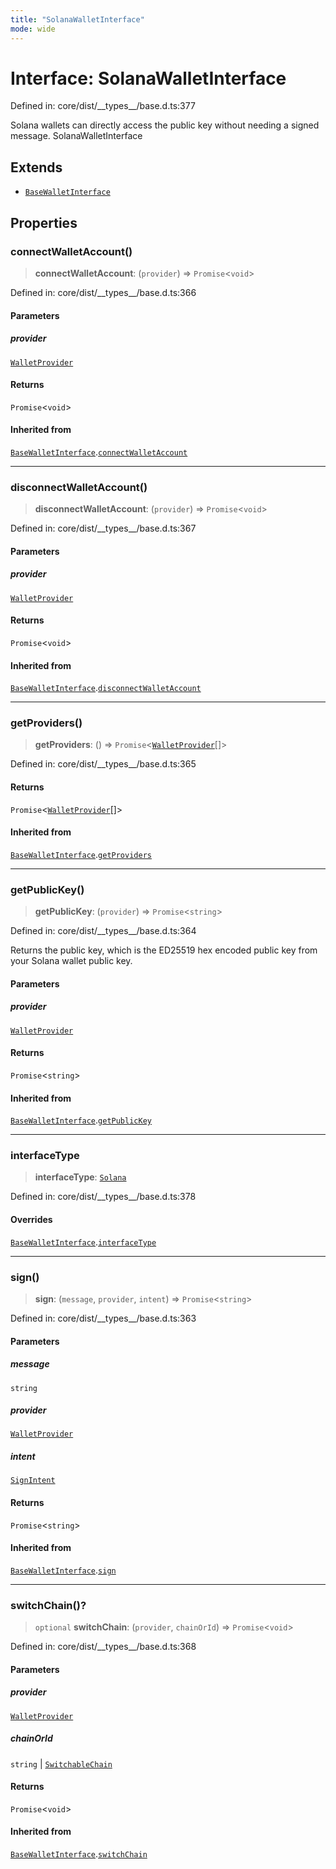 ```yaml
---
title: "SolanaWalletInterface"
mode: wide
---
```

  
# Interface: SolanaWalletInterface

Defined in: core/dist/\_\_types\_\_/base.d.ts:377

Solana wallets can directly access the public key without needing a signed message.
 SolanaWalletInterface

## Extends

- [`BaseWalletInterface`](../BaseWalletInterface/readme)

## Properties

### connectWalletAccount()

> **connectWalletAccount**: (`provider`) => `Promise`\<`void`\>

Defined in: core/dist/\_\_types\_\_/base.d.ts:366

#### Parameters

##### provider

[`WalletProvider`](../WalletProvider/readme)

#### Returns

`Promise`\<`void`\>

#### Inherited from

[`BaseWalletInterface`](../BaseWalletInterface/readme).[`connectWalletAccount`](../BaseWalletInterface/readme#connectwalletaccount)

***

### disconnectWalletAccount()

> **disconnectWalletAccount**: (`provider`) => `Promise`\<`void`\>

Defined in: core/dist/\_\_types\_\_/base.d.ts:367

#### Parameters

##### provider

[`WalletProvider`](../WalletProvider/readme)

#### Returns

`Promise`\<`void`\>

#### Inherited from

[`BaseWalletInterface`](../BaseWalletInterface/readme).[`disconnectWalletAccount`](../BaseWalletInterface/readme#disconnectwalletaccount)

***

### getProviders()

> **getProviders**: () => `Promise`\<[`WalletProvider`](../WalletProvider/readme)[]\>

Defined in: core/dist/\_\_types\_\_/base.d.ts:365

#### Returns

`Promise`\<[`WalletProvider`](../WalletProvider/readme)[]\>

#### Inherited from

[`BaseWalletInterface`](../BaseWalletInterface/readme).[`getProviders`](../BaseWalletInterface/readme#getproviders)

***

### getPublicKey()

> **getPublicKey**: (`provider`) => `Promise`\<`string`\>

Defined in: core/dist/\_\_types\_\_/base.d.ts:364

Returns the public key, which is the ED25519 hex encoded public key from your Solana wallet public key.

#### Parameters

##### provider

[`WalletProvider`](../WalletProvider/readme)

#### Returns

`Promise`\<`string`\>

#### Inherited from

[`BaseWalletInterface`](../BaseWalletInterface/readme).[`getPublicKey`](../BaseWalletInterface/readme#getpublickey)

***

### interfaceType

> **interfaceType**: [`Solana`](../WalletInterfaceType/readme#solana)

Defined in: core/dist/\_\_types\_\_/base.d.ts:378

#### Overrides

[`BaseWalletInterface`](../BaseWalletInterface/readme).[`interfaceType`](../BaseWalletInterface/readme#interfacetype)

***

### sign()

> **sign**: (`message`, `provider`, `intent`) => `Promise`\<`string`\>

Defined in: core/dist/\_\_types\_\_/base.d.ts:363

#### Parameters

##### message

`string`

##### provider

[`WalletProvider`](../WalletProvider/readme)

##### intent

[`SignIntent`](../SignIntent/readme)

#### Returns

`Promise`\<`string`\>

#### Inherited from

[`BaseWalletInterface`](../BaseWalletInterface/readme).[`sign`](../BaseWalletInterface/readme#sign)

***

### switchChain()?

> `optional` **switchChain**: (`provider`, `chainOrId`) => `Promise`\<`void`\>

Defined in: core/dist/\_\_types\_\_/base.d.ts:368

#### Parameters

##### provider

[`WalletProvider`](../WalletProvider/readme)

##### chainOrId

`string` | [`SwitchableChain`](../SwitchableChain/readme)

#### Returns

`Promise`\<`void`\>

#### Inherited from

[`BaseWalletInterface`](../BaseWalletInterface/readme).[`switchChain`](../BaseWalletInterface/readme#switchchain)
